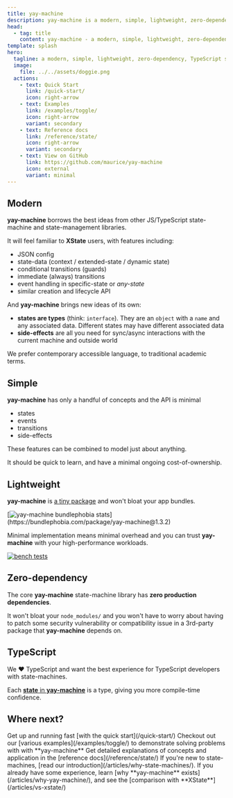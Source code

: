 ```yaml
---
title: yay-machine
description: yay-machine is a modern, simple, lightweight, zero-dependency, TypeScript state-machine library
head:
  - tag: title
    content: yay-machine - a modern, simple, lightweight, zero-dependency, TypeScript state-machine library
template: splash
hero:
  tagline: a modern, simple, lightweight, zero-dependency, TypeScript state-machine library
  image:
    file: ../../assets/doggie.png
  actions:
    - text: Quick Start
      link: /quick-start/
      icon: right-arrow
    - text: Examples
      link: /examples/toggle/
      icon: right-arrow
      variant: secondary
    - text: Reference docs
      link: /reference/state/
      icon: right-arrow
      variant: secondary
    - text: View on GitHub
      link: https://github.com/maurice/yay-machine
      icon: external
      variant: minimal
---
```


## Modern

**yay-machine** borrows the best ideas from other JS/TypeScript state-machine and state-management libraries.

It will feel familiar to **XState** users, with features including:

- JSON config
- state-data (context / extended-state / dynamic state)
- conditional transitions (guards)
- immediate (always) transitions
- event handling in specific-state or _any-state_
- similar creation and lifecycle API

And **yay-machine** brings new ideas of its own:

- **states are types** (think: `interface`). They are an `object` with a `name` and any associated data. Different states may have different associated data
- **side-effects** are all you need for sync/async interactions with the current machine and outside world

We prefer contemporary accessible language, to traditional academic terms.

## Simple

**yay-machine** has only a handful of concepts and the API is minimal

- states
- events
- transitions
- side-effects

These features can be combined to model just about anything.

It should be quick to learn, and have a minimal ongoing cost-of-ownership.

## Lightweight

**yay-machine** is [a tiny package](https://bundlephobia.com/package/yay-machine@1.3.2) and won't bloat your app bundles.

[![yay-machine bundlephobia stats](../../assets/bundlephobia-yay-machine.png "https://bundlephobia.com/package/yay-machine@1.3.2")](https://bundlephobia.com/package/yay-machine@1.3.2)

Minimal implementation means minimal overhead and you can trust **yay-machine** with your high-performance workloads.

[![bench tests](../../assets/bench.png)](https://github.com/maurice/yay-machine/blob/main/packages/bench/src/bench.ts)

## Zero-dependency

The core **yay-machine** state-machine library has **zero production dependencies**.

It won't bloat your `node_modules/` and you won't have to worry about having to patch some security vulnerability or compatibility issue in a 3rd-party package that **yay-machine** depends on.

## TypeScript

We ❤️ TypeScript and want the best experience for TypeScript developers with state-machines.

Each [**state** in **yay-machine**](/reference/state/) is a type, giving you more compile-time confidence.

## Where next?


<CardGrid>
  <Card title="Quick start" icon="rocket">
    Get up and running fast [with the quick start](/quick-start/)
  </Card>
  <Card title="Examples" icon="puzzle">
    Checkout out our [various examples](/examples/toggle/) to demonstrate
    solving problems with with **yay-machine**
  </Card>
  <Card title="Reference docs" icon="open-book">
    Get detailed explanations of concepts and application in the [reference
    docs](/reference/state/)
  </Card>
  <Card title="Articles" icon="pen">
    If you're new to state-machines, [read our
    introduction](/articles/why-state-machines/). If you already have some
    experience, learn [why **yay-machine** exists](/articles/why-yay-machine/),
    and see the [comparison with **XState**](/articles/vs-xstate/)
  </Card>
</CardGrid>
